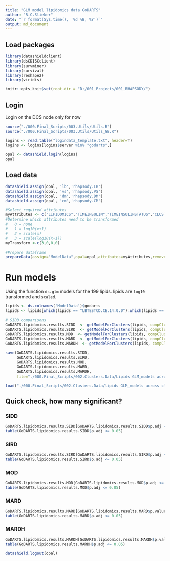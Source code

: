 ```yaml
---
title: "GLM model lipidomics data GoDARTS"
author: "R.C.Slieker"
date: "`r format(Sys.time(), '%d %B, %Y')`"
output: md_document
---
```


## Load packages

```r
library(datashieldclient)
library(dsCDISCclient)
library(survminer)
library(survival)
library(reshape2)
library(viridis)

knitr::opts_knit$set(root.dir = "D:/001_Projects/001_RHAPSODY/")
```

## Login

Login on the DCS node only for now

```r
source("./000.Final_Scripts/003.Utils/Utils.R")
source("./000.Final_Scripts/003.Utils/Utils_GB.R")

logins <- read.table("logindata_template.txt", header=T)
logins <- logins[logins$server %in% "godarts",]

opal <- datashield.login(logins)
opal
```
 
## Load data

```r
datashield.assign(opal, 'lb','rhapsody.LB')
datashield.assign(opal, 'vs','rhapsody.VS')
datashield.assign(opal, 'dm','rhapsody.DM')
datashield.assign(opal, 'cm','rhapsody.CM')

#Select required attributes 
myAttributes <- c("LIPIDOMICS","TIMEINSULIN","TIMEINSULINSTATUS","CLUSTER")
#Determine which attributes need to be transformed
#   0 = none
#   1 = log10(x+1)
#   2 = scale(x)
#   3 = scale(log10(x+1))
myTransform <-c(3,0,0,0)

#Prepare dataframe
prepareData(assign="ModelData",opal=opal,attributes=myAttributes,removeNA=FALSE,transformVector=myTransform,cohort="godarts")
```

# Run models 

Using the function `ds.glm` models for the 199 lipids. lipids are `log10` transformed and `scaled`. 

```r
lipids <- ds.colnames('ModelData')$godarts
lipids <- lipids[which(lipids == "LBTESTCD.CE.14.0.0"):which(lipids == "LBTESTCD.TAG.58.8.0")]

# SIDD comparisons
GoDARTS.lipidomics.results.SIDD  <- getModelForClusters(lipids, compCluster=2, refCluster="3,4,5,6")
GoDARTS.lipidomics.results.SIRD  <- getModelForClusters(lipids, compCluster=3, refCluster="2,4,5,6")
GoDARTS.lipidomics.results.MOD  <- getModelForClusters(lipids, compCluster=4, refCluster="2,3,5,6")
GoDARTS.lipidomics.results.MARD  <- getModelForClusters(lipids, compCluster=5, refCluster="2,3,4,6")
GoDARTS.lipidomics.results.MARDH  <- getModelForClusters(lipids, compCluster=6, refCluster="2,3,4,5")

save(GoDARTS.lipidomics.results.SIDD, 
     GoDARTS.lipidomics.results.SIRD, 
     GoDARTS.lipidomics.results.MOD, 
     GoDARTS.lipidomics.results.MARD, 
     GoDARTS.lipidomics.results.MARDH, 
     file="./000.Final_Scripts/002.Clusters.Data/Lipids GLM_models across clusters_FDB_GoDARTS_OneVsAll.RData")
```

```r
load("./000.Final_Scripts/002.Clusters.Data/lipids GLM_models across clusters_FDB_DCS_OneVsAll.RData")
```

## Quick check, how many significant?

### SIDD

```r
GoDARTS.lipidomics.results.SIDD[GoDARTS.lipidomics.results.SIDD$p.adj <= 0.05,]
table(GoDARTS.lipidomics.results.SIDD$p.adj <= 0.05)
```

### SIRD 

```r
GoDARTS.lipidomics.results.SIRD[GoDARTS.lipidomics.results.SIRD$p.adj <= 0.05,]
table(GoDARTS.lipidomics.results.SIRD$p.adj <= 0.05)
```

### MOD

```r
GoDARTS.lipidomics.results.MOD[GoDARTS.lipidomics.results.MOD$p.adj <= 0.05,]
table(GoDARTS.lipidomics.results.MOD$p.adj <= 0.05)
```

### MARD

```r
GoDARTS.lipidomics.results.MARD[GoDARTS.lipidomics.results.MARD$p.value <= 0.05,]
table(GoDARTS.lipidomics.results.MARD$p.adj <= 0.05)
```

### MARDH

```r
GoDARTS.lipidomics.results.MARDH[GoDARTS.lipidomics.results.MARDH$p.value <= 0.05,]
table(GoDARTS.lipidomics.results.MARDH$p.adj <= 0.05)
```

```r
datashield.logout(opal)
```
